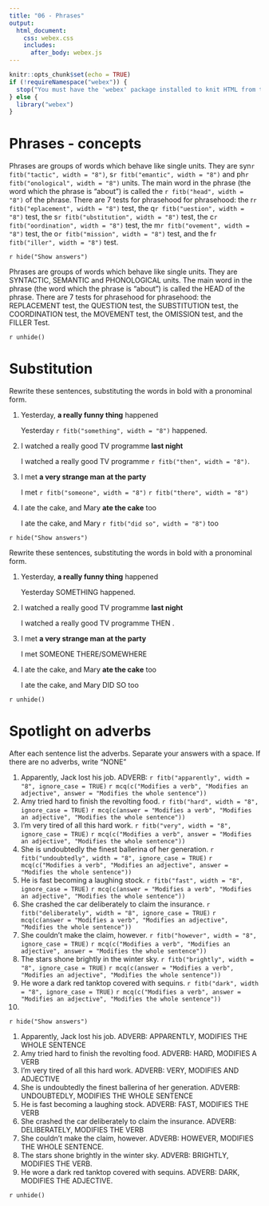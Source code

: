 ```yaml
---
title: "06 - Phrases"
output:
  html_document:
    css: webex.css
    includes:
      after_body: webex.js
---
```


```r
knitr::opts_chunk$set(echo = TRUE)
if (!requireNamespace("webex")) {
  stop("You must have the 'webex' package installed to knit HTML from this template.\n   devtools::install_github(\"dalejbarr/webex\")")
} else {
  library("webex")
}
```

# Phrases - concepts

Phrases are groups of words which behave like single units. They are syn`r fitb("tactic", width = "8")`, s`r fitb("emantic", width = "8")` and ph`r fitb("onological", width = "8")` units. The main word in the phrase (the word which the phrase is "about") is called the `r fitb("head", width = "8")` of the phrase. There are 7 tests for phrasehood for phrasehood: the r`r fitb("eplacement", width = "8")` test, the q`r fitb("uestion", width = "8")` test, the s`r fitb("ubstitution", width = "8")` test, the c`r fitb("oordination", width = "8")` test, the m`r fitb("ovement", width = "8")` test, the o`r fitb("mission", width = "8")` test, and the f`r fitb("iller", width = "8")` test.

`r hide("Show answers")`

Phrases are groups of words which behave like single units. They are SYNTACTIC, SEMANTIC and PHONOLOGICAL units. The main word in the phrase (the word which the phrase is "about") is called the HEAD of the phrase. There are 7 tests for phrasehood for phrasehood: the REPLACEMENT test, the QUESTION test, the SUBSTITUTION test, the COORDINATION test, the MOVEMENT test, the OMISSION test, and the FILLER Test.

`r unhide()`

# Substitution

Rewrite these sentences, substituting the words in bold with a pronominal form.

1. Yesterday, __a really funny thing__ happened

   Yesterday `r fitb("something", width = "8")` happened.

2. I watched a really good TV programme __last night__

   I watched a really good TV programme `r fitb("then", width = "8")`.

3. I met __a very strange man__ __at the party__

   I met `r fitb("someone", width = "8")` `r fitb("there", width = "8")`

4. I ate the cake, and Mary __ate the cake__ too

   I ate the cake, and Mary `r fitb("did so", width = "8")` too
   
`r hide("Show answers")`

Rewrite these sentences, substituting the words in bold with a pronominal form.

1. Yesterday, __a really funny thing__ happened

   Yesterday SOMETHING happened.

2. I watched a really good TV programme __last night__

   I watched a really good TV programme THEN .

3. I met __a very strange man__ __at the party__

   I met SOMEONE THERE/SOMEWHERE

4. I ate the cake, and Mary __ate the cake__ too

   I ate the cake, and Mary DID SO too

`r unhide()`
   
# Spotlight on adverbs

After each sentence list the adverbs. Separate your answers with a space. If there are no adverbs, write "NONE"

1. Apparently, Jack lost his job. ADVERB: `r fitb("apparently", width = "8", ignore_case = TRUE)` `r mcq(c("Modifies a verb", "Modifies an adjective", answer = "Modifies the whole sentence"))`
2. Amy tried hard to finish the revolting food. `r fitb("hard", width = "8", ignore_case = TRUE)` `r mcq(c(answer = "Modifies a verb", "Modifies an adjective", "Modifies the whole sentence"))`
3. I'm very tired of all this hard work. `r fitb("very", width = "8", ignore_case = TRUE)` `r mcq(c("Modifies a verb", answer = "Modifies an adjective", "Modifies the whole sentence"))`
4. She is undoubtedly the finest ballerina of her generation. `r fitb("undoubtedly", width = "8", ignore_case = TRUE)` `r mcq(c("Modifies a verb", "Modifies an adjective", answer = "Modifies the whole sentence"))`
5. He is fast becoming a laughing stock. `r fitb("fast", width = "8", ignore_case = TRUE)` `r mcq(c(answer = "Modifies a verb", "Modifies an adjective", "Modifies the whole sentence"))`
6. She crashed the car deliberately to claim the insurance. `r fitb("deliberately", width = "8", ignore_case = TRUE)` `r mcq(c(answer = "Modifies a verb", "Modifies an adjective", "Modifies the whole sentence"))`
7. She couldn't make the claim, however. `r fitb("however", width = "8", ignore_case = TRUE)` `r mcq(c("Modifies a verb", "Modifies an adjective", answer = "Modifies the whole sentence"))`
8. The stars shone brightly in the winter sky. `r fitb("brightly", width = "8", ignore_case = TRUE)` `r mcq(c(answer = "Modifies a verb", "Modifies an adjective", "Modifies the whole sentence"))`
9. He wore a dark red tanktop covered with sequins. `r fitb("dark", width = "8", ignore_case = TRUE)` `r mcq(c("Modifies a verb", answer = "Modifies an adjective", "Modifies the whole sentence"))`
10. 

`r hide("Show answers")`

1. Apparently, Jack lost his job. ADVERB: APPARENTLY, MODIFIES THE WHOLE SENTENCE
2. Amy tried hard to finish the revolting food. ADVERB: HARD, MODIFIES A VERB
3. I'm very tired of all this hard work. ADVERB: VERY, MODIFIES AND ADJECTIVE
4. She is undoubtedly the finest ballerina of her generation. ADVERB: UNDOUBTEDLY, MODIFIES THE WHOLE SENTENCE
5. He is fast becoming a laughing stock. ADVERB: FAST, MODIFIES THE VERB
6. She crashed the car deliberately to claim the insurance. ADVERB: DELIBERATELY, MODIFIES THE VERB
7. She couldn't make the claim, however. ADVERB: HOWEVER, MODIFIES THE WHOLE SENTENCE.
8. The stars shone brightly in the winter sky. ADVERB: BRIGHTLY, MODIFIES THE VERB.
9. He wore a dark red tanktop covered with sequins. ADVERB: DARK, MODIFIES THE ADJECTIVE.

`r unhide()`


